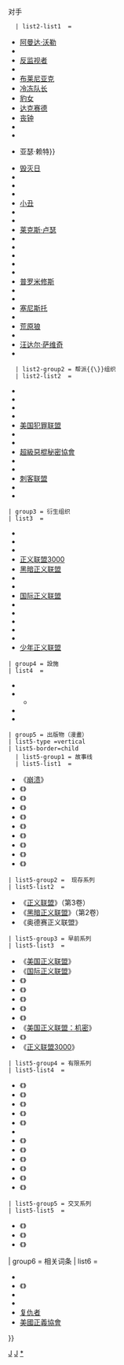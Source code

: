 {{NavboxV2
 |type       = vertical
 | name      = 正义联盟
 | title     = [[正义联盟]]
 | state     = {{{state<includeonly>|autocollapse</includeonly>}}}
 | bodyclass = hlist

 | above = 
* [[加德纳·福克斯]]

 | group1 = 联合创始人
 | list1  = 
* [[水行俠]]
* [[蝙蝠俠]]
* [[哈尔·乔丹|綠光戰警]]
* [[閃電俠 (貝瑞·艾倫)]]
* [[火星猎人]]
* [[超人]]
* [[神奇女俠|神力女超人]]

 | group2 = {{Link-en|正义联盟敌人列表|List of Justice League enemies|敌对势力}}
 |list2-type =vertical
 |list2-border=child
   | list2-group1 = 敌人{{\}}对手
   | list2-list1  = 
* [[阿曼达·沃勒]]
* {{Link-en|亚魔卓|Amazo}}
* [[反监视者]]
* {{Link-en|阿泼拉克斯星人|Appellaxian}}
* [[布莱尼亚克 (角色)|布莱尼亚克]]
* [[冷冻队长]]
* [[豹女 (DC漫画)|豹女]]
* [[达克赛德]]
* [[喪鐘 (漫畫)|丧钟]]
* {{Link-en|绝望魔|Despero}}
* {{Link-en|天命博士|Doctor Destiny}}
* {{Link-en|光博士 (亚瑟·赖特)|Doctor Light (Arthur Light)|光博士{{\}}亚瑟·赖特}}
* [[毁灭日]]
* {{Link-en|天蚀|Eclipso}}
* {{Link-en|菲利克斯·浮士德|Felix Faust}}
* {{Link-en|韦德·艾林将军|General Wade Eiling}}
* [[小丑 (角色)|小丑]]
* {{Link-en|坎加罗|Kanjar Ro}}
* {{Link-en|钥匙 (DC漫画)|Key (comics)|钥匙}}
* [[莱克斯·卢瑟]]
* {{Link-en|天秤 (DC漫画)|Libra (DC Comics)|天秤}}
* {{Link-en|麦克斯维尔·劳德|Maxwell Lord}}
* {{Link-en|尼禄 (DC漫画)|Neron (DC Comics)|尼禄}}
* {{Link-en|天启魔|Parademon}}
* {{Link-en|伊沃教授|Professor Ivo}}
* [[普羅米修斯 (DC漫畫)|普罗米修斯]]
* {{Link-en|蜂后 (DC漫画)|Queen Bee (comics)|蜂后}}
* {{Link-en|童话女王|Queen of Fables}}
* [[塞尼斯托]]
* {{Link-en|斯塔罗|Starro}}
* [[荒原狼 (漫畫)|荒原狼]]
* {{Link-en|提欧·莫洛|T. O. Morrow}}
* [[汪达尔·萨维奇]]
* {{Link-en|白火星人|White Martian}}
   | list2-group2 = 帮派{{\}}组织
   | list2-list2  = 
* {{Link-en|雅利安人帮|Aryan Brigade (comics)}}
* {{Link-en|邪恶兄弟会|Brotherhood of Evil}}
* {{Link-en|三恶魔|Demons Three}}
* {{Link-en|极端者战队|Extremists (comics)}}
* [[罪惡聯盟|美国犯罪联盟]]
* {{Link-en|眼镜蛇 (DC漫画)|Kobra (DC Comics)|眼镜蛇帮}}
* {{Link-en|末日军团|Legion of Doom}}
* [[超級惡棍秘密協會]]
* {{Link-en|不义帮|Injustice Gang}}
* {{Link-en|不义联盟|Injustice League}}
* [[刺客聯盟 (DC漫畫)|刺客联盟]]
* {{Link-en|猎人族 (DC漫画)|Manhunters (DC Comics)|猎人族}}
* {{Link-en|皇家同花顺|Royal Flush Gang}}


 | group3 = 衍生组织
 | list3  = 
* {{Link-en|极端正义|Extreme Justice}}
* {{Link-en|动物正义联盟|Just'a Lotta Animals}}
* {{Link-en|美国正义公会|Justice Guild of America}}
* [[正义联盟3000]]
* [[黑暗正义联盟]]
* {{Link-en|正义联盟精英团|Justice League Elite}}
* {{Link-en|欧洲正义联盟|Justice League Europe}}
* [[国际正义联盟]]
* {{Link-en|正义联盟特遣军|Justice League Task Force (comics)}}
* {{Link-en|正义联盟共同体|Justice League United}}
* {{Link-en|正义军团阿尔法|Justice Legion Alpha}}
* {{Link-en|超级兄弟会|Super Buddies}}
* {{Link-en|超级少年团|Super Jrs.}}
* [[少年正义联盟]]

 | group4 = 設施
 | list4  = 
* {{Link-en|正义大厅|Hall of Justice (comics)}}
* {{Link-en|快乐港|Happy Harbor}}
** {{Link-en|秘密庇护所|Secret Sanctuary}}
* {{Link-en|正义联盟卫星基地|Justice League Satellite}}
* {{Link-en|正义联盟瞭望塔|Justice League Watchtower}}

 | group5 = 出版物（漫畫）
 | list5-type =vertical
 | list5-border=child
   | list5-group1 = 故事线
   | list5-list1  = 
* 《[[国际正义联盟|崩溃]]》
* 《{{Link-en|猩猩出战|JLApe: Gorilla Warfare!}}》
* 《{{Link-en|第三次世界大战 (DC漫画)|World War III (DC Comics)|第三次世界大战}}》
* 《{{Link-en|正义联盟：巴别塔|JLA: Tower of Babel}}》
* 《{{Link-en|正义联盟：二号地球|JLA: Earth 2}}》
* 《{{Link-en|正义联盟们|Justice Leagues}}》
* 《{{Link-en|正义联盟：众神的痛苦|JLA: Pain of the Gods}}》
* 《{{Link-en|雷霆传奇 (DC漫画)|The Lightning Saga|雷霆传奇}}》
* 《{{Link-en|亚特兰蒂斯王座|Throne of Atlantis}}》
* 《{{Link-en|三体之战|Trinity War}}》

 | list5-group2 =  现存系列
 | list5-list2  = 
* 《[[正义联盟]]》（第3卷）
* 《[[黑暗正义联盟]]》（第2卷）
* 《奥德赛正义联盟》

 | list5-group3 = 早前系列
 | list5-list3  = 
* 《[[正义联盟|美国正义联盟]]》
* 《[[国际正义联盟]]》
* 《{{Link-en|欧洲正义联盟|Justice League Europe}}》
* 《{{Link-en|正义联盟季刊|Justice League Quarterly}}》
* 《{{Link-en|正义联盟特遣军|Justice League Task Force (comics)}}》
* 《{{Link-en|极端正义|Extreme Justice}}》
* 《{{Link-en|美国正义联盟 (漫画书)|JLA (comic book)|美正盟}}》
* 《[[正义联盟|美国正义联盟：机密]]》
* 《{{Link-en|正义联盟共同体|Justice League United}}》
* 《[[正义联盟3000]]》

 | list5-group4 = 有限系列
 | list5-list4  = 
* 《{{Link-en|DC漫画2000|DC Comics Two Thousand}}》
* 《{{Link-en|美国正义联盟：神之作为|JLA: Act of God}}》
* 《{{Link-en|美国正义联盟：奇迹年代|JLA: Age of Wonder}}》
* 《{{Link-en|美国正义联盟：生而平等|JLA: Created Equal}}》
* 《{{Link-en|美国正义联盟：命运|JLA: Destiny}}》
* {{Link-en|美国正义联盟：钉系列|JLA: The Nail series|《美国正义联盟：钉》系列}}
* 《{{Link-en|美国正义联盟：钢铁幕府将军|JLA: Shogun of Steel}}》
* 《{{Link-en|正义 (DC漫画)|Justice (DC Comics)|正义}}》
* 《{{Link-en|正义联盟精英团|Justice League Elite}}》
* 《{{Link-en|正义联盟：正义呐喊|Justice League: Cry for Justice}}》
* 《{{Link-en|正义联盟：失落世代|Justice League: Generation Lost}}》
* 《{{Link-en|正义骑士|Justice Riders}}》

 | list5-group5 = 交叉系列
 | list5-list5  = 
* 《{{Link-en|美国正义联盟和复仇者|JLA/Avengers}}》
* 《{{Link-en|美国正义联盟和99小队|JLA/The 99}}》
* 《{{Link-en|正义联盟与恐龙战队|Justice League/Power Rangers}}》


| group6 = 相关词条
| list6  = 
* {{Link-en|异魔联盟|Bizarro League}}
* 《{{Link-en|小小正义联盟|JL8}}》
* {{Link-en|其他媒体上的正义联盟|Justice League in other media}}
* {{Link-en|至高中队|Squadron Supreme}}
* [[復仇者 (漫畫)|复仇者]]
* [[美國正義協會]]
}}
<noinclude>
{{collapsible option}}

[[Category:漫画书导航模板|J]]
[[Category:DC漫画模板|J‎]]
[[Category:正義聯盟|*]]
</noinclude>